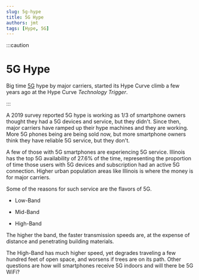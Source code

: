 ```yaml
---
slug: 5g-hype
title: 5G Hype
authors: jmt
tags: [Hype, 5G]
---
```



:::caution

# 5G Hype

Big time [5G](https://en.wikipedia.org/w/index.php?title=5G) hype by major carriers, started its Hype Curve climb a few years ago at the Hype Curve *Technology Trigger*.

:::

A 2019 survey reported 5G hype is working as 1/3 of smartphone owners thought they had a 5G devices and service, but they didn't. Since then, major carriers have ramped up their hype machines and they are working. More 5G phones being are being sold now, but more smartphone owners think they have reliable 5G service, but they don't.

A few of those with 5G smartphones are experiencing 5G service. Illinois has the top 5G availability of 27.6% of the time, representing the proportion of time those users with 5G devices and subscription had an active 5G connection. Higher urban population areas like Illinois is where the money is for major carriers.

Some of the reasons for such service are the flavors of 5G.

- Low-Band

- Mid-Band

- High-Band

The higher the band, the faster transmission speeds are, at the expense of distance and penetrating building materials. 

The High-Band has much higher speed, yet degrades traveling a few hundred feet of open space, and worsens if trees are on its path. Other questions are how will smartphones receive 5G indoors and will there be 5G WiFi?


